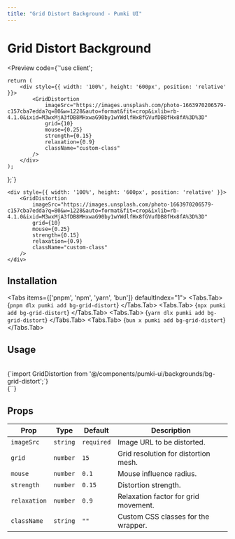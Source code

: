 ```yaml
---
title: "Grid Distort Background - Pumki UI"
---
```



# Grid Distort Background 

<Preview 
  code={`'use client';


    return (
        <div style={{ width: '100%', height: '600px', position: 'relative' }}>
            <GridDistortion
                imageSrc="https://images.unsplash.com/photo-1663970206579-c157cba7edda?q=80&w=1228&auto=format&fit=crop&ixlib=rb-4.1.0&ixid=M3wxMjA3fDB8MHxwaG90by1wYWdlfHx8fGVufDB8fHx8fA%3D%3D"
                grid={10}
                mouse={0.25}
                strength={0.15}
                relaxation={0.9}
                className="custom-class"
            />
        </div>
    );
};`}
>

    <div style={{ width: '100%', height: '600px', position: 'relative' }}>
        <GridDistortion
            imageSrc="https://images.unsplash.com/photo-1663970206579-c157cba7edda?q=80&w=1228&auto=format&fit=crop&ixlib=rb-4.1.0&ixid=M3wxMjA3fDB8MHxwaG90by1wYWdlfHx8fGVufDB8fHx8fA%3D%3D"
            grid={10}
            mouse={0.25}
            strength={0.15}
            relaxation={0.9}
            className="custom-class"
        />
    </div>

</Preview>

## Installation

<Tabs items={['pnpm', 'npm', 'yarn', 'bun']} defaultIndex="1">
  <Tabs.Tab>
    <CodeBlock language="bash">
      {`pnpm dlx pumki add bg-grid-distort`}
    </CodeBlock>
  </Tabs.Tab>
  <Tabs.Tab>
    <CodeBlock language="bash">
      {`npx pumki add bg-grid-distort`}
    </CodeBlock>
  </Tabs.Tab>
  <Tabs.Tab>
    <CodeBlock language="bash">
      {`yarn dlx pumki add bg-grid-distort`}
    </CodeBlock>
  </Tabs.Tab>
  <Tabs.Tab>
    <CodeBlock language="bash">
      {`bun x pumki add bg-grid-distort`}
    </CodeBlock>
  </Tabs.Tab>
</Tabs>

## Usage

<br/>

<CodeBlock language="typescript">
    {`import GridDistortion from '@/components/pumki-ui/backgrounds/bg-grid-distort';`}
</CodeBlock>

<br/>

<CodeBlock language="typescript">
    {`<GridDistortion />`}
</CodeBlock>

## Props


<PumkiTableStyles />
<PumkiTable>
<table className="pumki-table">
  <thead>
    <tr>
      <th>Prop</th>
      <th>Type</th>
      <th>Default</th>
      <th>Description</th>
    </tr>
  </thead>
  <tbody>
    <tr><td><code>imageSrc</code></td><td><code>string</code></td><td><code>required</code></td><td>Image URL to be distorted.</td></tr>
    <tr><td><code>grid</code></td><td><code>number</code></td><td><code>15</code></td><td>Grid resolution for distortion mesh.</td></tr>
    <tr><td><code>mouse</code></td><td><code>number</code></td><td><code>0.1</code></td><td>Mouse influence radius.</td></tr>
    <tr><td><code>strength</code></td><td><code>number</code></td><td><code>0.15</code></td><td>Distortion strength.</td></tr>
    <tr><td><code>relaxation</code></td><td><code>number</code></td><td><code>0.9</code></td><td>Relaxation factor for grid movement.</td></tr>
    <tr><td><code>className</code></td><td><code>string</code></td><td><code>""</code></td><td>Custom CSS classes for the wrapper.</td></tr>
  </tbody>
  </table>
</PumkiTable>